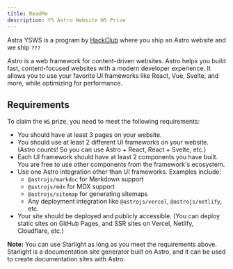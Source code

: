 ```yaml
---
title: ReadMe
description: YS Astro Website WS Prize
---
```



Astra YSWS is a program by <a href="https://hackclub.com" target="_blank" rel="noopener noreferrer">HackClub</a> where you ship an Astro website and we ship `???`

Astro is a web framework for content-driven websites. Astro helps you build fast, content-focused websites with a modern developer experience. It allows you to use your favorite UI frameworks like React, Vue, Svelte, and more, while optimizing for performance.

## Requirements

To claim the `WS` prize, you need to meet the following requirements:

- You should have at least 3 pages on your website.
- You should use at least 2 different UI frameworks on your website. (Astro counts! So you can use Astro + React, React + Svelte, etc.)
- Each UI framework should have at least 2 components you have built. You are free to use other components from the framework's ecosystem.
- Use one Astro integration other than UI frameworks. Examples include:
  - `@astrojs/markdoc` for Markdown support
  - `@astrojs/mdx` for MDX support
  - `@astrojs/sitemap` for generating sitemaps
  - Any deployment integration like `@astrojs/vercel`, `@astrojs/netlify`, etc.
- Your site should be deployed and publicly accessible. (You can deploy static sites on GitHub Pages, and SSR sites on Vercel, Netlify, Cloudflare, etc.)

**Note:** You can use Starlight as long as you meet the requirements above. Starlight is a documentation site generator built on Astro, and it can be used to create documentation sites with Astro.
